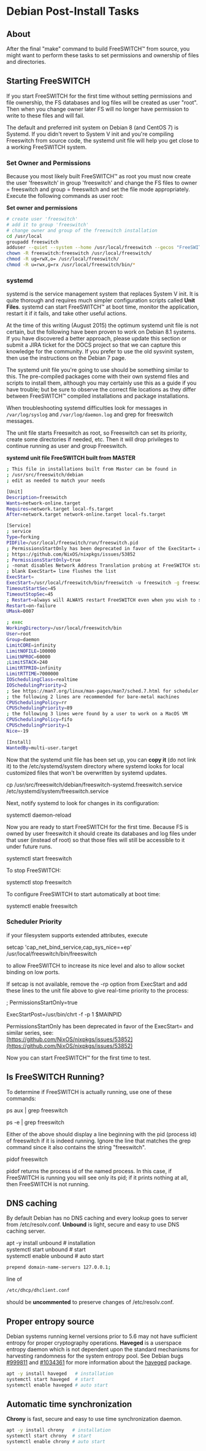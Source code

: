 
# Debian Post-Install Tasks 

 

## About

After the final "make" command to build FreeSWITCH™ from source, you might want to perform these tasks to set permissions and ownership of files and directories.

## Starting FreeSWITCH

If you start FreeSWITCH for the first time without setting permissions and file ownership, the FS databases and log files will be created as user "root". Then when you change owner later FS will no longer have permission to write to these files and will fail.

The default and preferred init system on Debian 8 (and CentOS 7) is Systemd. If you didn't revert to System V init and you're compiling Freeswitch from source code, the systemd unit file will help you get close to a working FreeSWITCH system.

### Set Owner and Permissions

Because you most likely built FreeSWITCH™ as root you must now create the user 'freeswitch' in group 'freeswitch' and change the FS files to owner = freeswitch and group = freeswitch and set the file mode appropriately. Execute the following commands as user root:

  
**Set owner and permissions**

```bash
# create user 'freeswitch'
# add it to group 'freeswitch'
# change owner and group of the freeswitch installation
cd /usr/local
groupadd freeswitch
adduser --quiet --system --home /usr/local/freeswitch --gecos "FreeSWITCH open source softswitch" --ingroup freeswitch freeswitch --disabled-password
chown -R freeswitch:freeswitch /usr/local/freeswitch/ 
chmod -R ug=rwX,o= /usr/local/freeswitch/
chmod -R u=rwx,g=rx /usr/local/freeswitch/bin/*
```

  
### systemd

systemd is the service management system that replaces System V init. It is quite thorough and requires much simpler configuration scripts called **Unit Files**. systemd can start FreeSWITCH™ at boot time, monitor the application, restart it if it fails, and take other useful actions.

At the time of this writing (August 2015) the optimum systemd unit file is not certain, but the following have been proven to work on Debian 8.1 systems. If you have discovered a better approach, please update this section or submit a JIRA ticket for the DOCS project so that we can capture this knowledge for the community. If you prefer to use the old sysvinit system, then use the instructions on the Debian 7 page.

The systemd unit file you're going to use should be something similar to this. The pre-compiled packages come with their own systemd files and scripts to install them, although you may certainly use this as a guide if you have trouble; but be sure to observe the correct file locations as they differ between FreeSWITCH™ compiled installations and package installations.

When troubleshooting systemd difficulties look for messages in `/var/log/syslog` and `/var/log/daemon.log` and grep for freeswitch messages.

The unit file starts Freeswitch as root, so Freeswitch can set its priority, create some directories if needed, etc. Then it will drop privileges to continue running as user and group Freeswitch.

**systemd unit file FreeSWITCH built from MASTER**

```bash
; This file in installations built from Master can be found in 
; /usr/src/freeswitch/debian
; edit as needed to match your needs

[Unit]
Description=freeswitch
Wants=network-online.target
Requires=network.target local-fs.target
After=network.target network-online.target local-fs.target

[Service]
; service
Type=forking
PIDFile=/usr/local/freeswitch/run/freeswitch.pid
; PermissionsStartOnly has been deprecated in favor of the ExecStart= and similar series, see:
; https://github.com/NixOS/nixpkgs/issues/53852
; PermissionsStartOnly=true
; -nonat disables Network Address Translation probing at FreeSWITCH start, which might not be what you want!
; blank ExecStart= line flushes the list
ExecStart=
ExecStart=/usr/local/freeswitch/bin/freeswitch -u freeswitch -g freeswitch -ncwait -rp
TimeoutStartSec=45
TimeoutStopSec=45
; Restart=always will ALWAYS restart FreeSWITCH even when you wish to stop it to debug and configure it
Restart=on-failure
UMask=0007

; exec
WorkingDirectory=/usr/local/freeswitch/bin
User=root
Group=daemon
LimitCORE=infinity
LimitNOFILE=100000
LimitNPROC=60000
;LimitSTACK=240
LimitRTPRIO=infinity
LimitRTTIME=7000000
IOSchedulingClass=realtime
IOSchedulingPriority=2
; See https://man7.org/linux/man-pages/man7/sched.7.html for scheduler settings that vary by O/S distribution
; the following 2 lines are recommended for bare-metal machines
CPUSchedulingPolicy=rr
CPUSchedulingPriority=89
; the following 3 lines were found by a user to work on a MacOS VM
CPUSchedulingPolicy=fifo
CPUSchedulingPriority=1
Nice=-19

[Install]
WantedBy=multi-user.target

```

  
Now that the systemd unit file has been set up, you can **copy it** (do not link it) to the /etc/systemd/system directory where systemd looks for local customized files that won't be overwritten by systemd updates.

cp /usr/src/freeswitch/debian/freeswitch-systemd.freeswitch.service /etc/systemd/system/freeswitch.service

Next, notify systemd to look for changes in its configuration:

systemctl daemon-reload

Now you are ready to start FreeSWITCH for the first time. Because FS is owned by user freeswitch it should create its databases and log files under that user (instead of root) so that those files will still be accessible to it under future runs.

systemctl start freeswitch

To stop FreeSWITCH:

systemctl stop freeswitch

To configure FreeSWITCH to start automatically at boot time:

systemctl enable freeswitch

  
### Scheduler Priority

if your filesystem supports extended attributes, execute

setcap 'cap_net_bind_service,cap_sys_nice=+ep' /usr/local/freeswitch/bin/freeswitch

to allow FreeSWITCH to increase its nice level and also to allow socket binding on low ports.

  
If setcap is not available, remove the -rp option from ExecStart and add these lines to the unit file above to give real-time priority to the process:

; PermissionsStartOnly=true 

ExecStartPost=/usr/bin/chrt -f -p 1 $MAINPID

  
PermissionsStartOnly has been deprecated in favor of the ExecStart= and similar series, see:  
[https://github.com/NixOS/nixpkgs/issues/53852](https://github.com/NixOS/nixpkgs/issues/53852)

  
Now you can start FreeSWITCH™ for the first time to test.

## Is FreeSWITCH Running?

To determine if FreeSWITCH is actually running, use one of these commands:

  ps aux | grep freeswitch

  ps -e | grep freeswitch

Either of the above should display a line beginning with the pid (process id) of freeswitch if it is indeed running. Ignore the line that matches the grep command since it also contains the string "freeswitch".

  pidof freeswitch

pidof returns the process id of the named process. In this case, if FreeSWITCH is running you will see only its pid; if it prints nothing at all, then FreeSWITCH is not running.

  
## DNS caching

By default Debian has no DNS caching and every lookup goes to server from /etc/resolv.conf. **Unbound** is light, secure and easy to use DNS caching server.

apt -y install unbound   # installation  
systemctl start unbound  # start  
systemctl enable unbound # auto start

```bash
prepend domain-name-servers 127.0.0.1;
```

  
line of

```bash
/etc/dhcp/dhclient.conf
```

should be **uncommented** to preserve changes of /etc/resolv.conf.

## Proper entropy source

Debian systems running kernel versions prior to 5.6 may not have sufficient entropy for proper cryptography operations. **Haveged** is a userspace entropy daemon which is not dependent upon the standard mechanisms for harvesting randomness for the system entropy pool.  See Debian bugs [#999811](https://bugs.debian.org/cgi-bin/bugreport.cgi?bug=999811) and [#1034361](https://bugs.debian.org/cgi-bin/bugreport.cgi?bug=1034361#12) for more information about the [haveged](https://tracker.debian.org/pkg/haveged) package.

```bash
apt -y install haveged   # installation  
systemctl start haveged  # start  
systemctl enable haveged # auto start
```

## Automatic time synchronization

**Chrony** is fast, secure and easy to use time synchronization daemon.

```bash
apt -y install chrony   # installation  
systemctl start chrony  # start  
systemctl enable chrony # auto start
```
